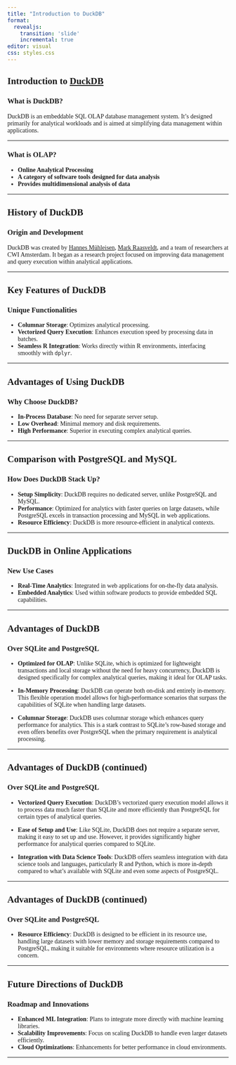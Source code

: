 ```yaml
---
title: "Introduction to DuckDB"
format: 
  revealjs:
    transition: 'slide'
    incremental: true
editor: visual
css: styles.css
---
```


## Introduction to [DuckDB](https://duckdb.org)

### What is DuckDB?

DuckDB is an embeddable SQL OLAP database management system. It's designed primarily for analytical workloads and is aimed at simplifying data management within applications.

```{=html}
<link href="https://fonts.googleapis.com/css?family=Tinos:400,400i,700&display=swap" rel="stylesheet">
<style>
  body {
    font-family: 'Tinos', serif;
  }
  .fragment {
    color: #3478f7; /* Blue color for the first fragment */
  }
  .fragment:nth-of-type(2n) {
    color: #e34a33; /* Red color for alternating fragments */
  }
</style>
```

------------------------------------------------------------------------

### What is OLAP?

-   **Online Analytical Processing**
-   **A category of software tools designed for data analysis**
-   **Provides multidimensional analysis of data**

------------------------------------------------------------------------

## History of DuckDB

### Origin and Development

DuckDB was created by [Hannes Mühleisen](https://images.app.goo.gl/K62db7tvxyqnR66m8), [Mark Raasveldt](https://images.app.goo.gl/JnkxrFwRzXKqoC9x8), and a team of researchers at CWI Amsterdam. It began as a research project focused on improving data management and query execution within analytical applications.

```{=html}
<style>
  .fragment[data-fragment-index="1"] {
    color: #008000; /* Green color */
  }
  .fragment[data-fragment-index="2"] {
    color: #ffa500; /* Orange color */
  }
</style>
```

------------------------------------------------------------------------

## Key Features of DuckDB

### Unique Functionalities

-   **Columnar Storage**: Optimizes analytical processing.
-   **Vectorized Query Execution**: Enhances execution speed by processing data in batches.
-   **Seamless R Integration**: Works directly within R environments, interfacing smoothly with `dplyr`.

------------------------------------------------------------------------

## Advantages of Using DuckDB

### Why Choose DuckDB?

-   **In-Process Database**: No need for separate server setup.
-   **Low Overhead**: Minimal memory and disk requirements.
-   **High Performance**: Superior in executing complex analytical queries.

------------------------------------------------------------------------

## Comparison with PostgreSQL and MySQL

### How Does DuckDB Stack Up?

-   **Setup Simplicity**: DuckDB requires no dedicated server, unlike PostgreSQL and MySQL.
-   **Performance**: Optimized for analytics with faster queries on large datasets, while PostgreSQL excels in transaction processing and MySQL in web applications.
-   **Resource Efficiency**: DuckDB is more resource-efficient in analytical contexts.

------------------------------------------------------------------------

## DuckDB in Online Applications

### New Use Cases

-   **Real-Time Analytics**: Integrated in web applications for on-the-fly data analysis.
-   **Embedded Analytics**: Used within software products to provide embedded SQL capabilities.

------------------------------------------------------------------------

## Advantages of DuckDB

### Over SQLite and PostgreSQL

-   **Optimized for OLAP**: Unlike SQLite, which is optimized for lightweight transactions and local storage without the need for heavy concurrency, DuckDB is designed specifically for complex analytical queries, making it ideal for OLAP tasks.

-   **In-Memory Processing**: DuckDB can operate both on-disk and entirely in-memory. This flexible operation model allows for high-performance scenarios that surpass the capabilities of SQLite when handling large datasets.

-   **Columnar Storage**: DuckDB uses columnar storage which enhances query performance for analytics. This is a stark contrast to SQLite's row-based storage and even offers benefits over PostgreSQL when the primary requirement is analytical processing.

------------------------------------------------------------------------

## Advantages of DuckDB (continued)

### Over SQLite and PostgreSQL

-   **Vectorized Query Execution**: DuckDB's vectorized query execution model allows it to process data much faster than SQLite and more efficiently than PostgreSQL for certain types of analytical queries.

-   **Ease of Setup and Use**: Like SQLite, DuckDB does not require a separate server, making it easy to set up and use. However, it provides significantly higher performance for analytical queries compared to SQLite.

-   **Integration with Data Science Tools**: DuckDB offers seamless integration with data science tools and languages, particularly R and Python, which is more in-depth compared to what’s available with SQLite and even some aspects of PostgreSQL.

------------------------------------------------------------------------

## Advantages of DuckDB (continued)

### Over SQLite and PostgreSQL

-   **Resource Efficiency**: DuckDB is designed to be efficient in its resource use, handling large datasets with lower memory and storage requirements compared to PostgreSQL, making it suitable for environments where resource utilization is a concern.

------------------------------------------------------------------------

## Future Directions of DuckDB

### Roadmap and Innovations

-   **Enhanced ML Integration**: Plans to integrate more directly with machine learning libraries.
-   **Scalability Improvements**: Focus on scaling DuckDB to handle even larger datasets efficiently.
-   **Cloud Optimizations**: Enhancements for better performance in cloud environments.

------------------------------------------------------------------------
